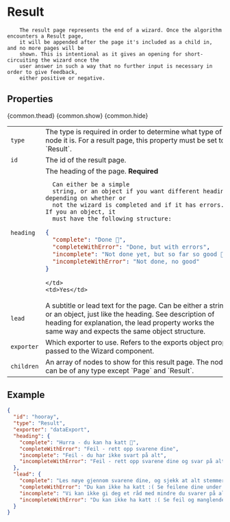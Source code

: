 
<Meta title="Building blocks/Result" />

# Result

        The result page represents the end of a wizard. Once the algorithm encounters a Result page,
        it will be appended after the page it's included as a child in, and no more pages will be
        shown. This is intentional as it gives an opening for short-circuiting the wizard once the
        user answer in such a way that no further input is necessary in order to give feedback,
        either positive or negative.

## Properties

<Table>
  {common.thead}
  <tr>
    <td><code>type</code></td>
    <td>
      The type is required in order to determine what type of node it is. For a
      result page, this property must be set to `Result`.
    </td>
    <td>Yes</td>
  </tr>
  <tr>
    <td><code>id</code></td>
    <td>The id of the result page.</td>
    <td>Yes</td>
  </tr>
  <tr>
    <td><code>heading</code></td>
    <td>
      The heading of the page. <strong>Required</strong> 
    
      Can either be a simple
      string, or an object if you want different heading depending on whether or
      not the wizard is completed and if it has errors. If you an object, it
      must have the following structure:
    
```json
{
  "complete": "Done 🌈", 
  "completeWithError": "Done, but with errors",
  "incomplete": "Not done yet, but so far so good 🙏",
  "incompleteWithError": "Not done, no good"
}
```
    </td>
    <td>Yes</td>
  </tr>
  <tr>
    <td><code>lead</code></td>
    <td>
      A subtitle or lead text for the page. Can be either a string or an object,
      just like the heading. See description of heading for explanation, the
      lead property works the same way and expects the same object structure.
    </td>
    <td></td>
  </tr>
  <tr>
    <td><code>exporter</code></td>
    <td>
      Which exporter to use. Refers to the exports object prop passed to the
      Wizard component.
    </td>
    <td></td>
  </tr>
  <tr>
    <td><code>children</code></td>
    <td>
      An array of nodes to show for this result page. The nodes can be of any
      type except `Page` and `Result`.
    </td>
    <td></td>
  </tr>
  {common.show}
  {common.hide}
</Table>

## Example

```json
{
  "id": "hooray",
  "type": "Result",
  "exporter": "dataExport",
  "heading": {
    "complete": "Hurra - du kan ha katt 🌈",
    "completeWithError": "Feil - rett opp svarene dine",
    "incomplete": "Feil - du har ikke svart på alt",
    "incompleteWithError": "Feil - rett opp svarene dine og svar på alt"
  },
  "lead": {
    "complete": "Les nøye gjennom svarene dine, og sjekk at alt stemmer før du tar med deg resultatene til ditt nærmeste adopsjonssenter for katter. Husk at du vil bli stilt til ansvar for at katten får det bra hos deg!",
    "completeWithError": "Du kan ikke ha katt :( Se feilene dine under.",
    "incomplete": "Vi kan ikke gi deg et råd med mindre du svarer på alle spørsmålene.",
    "incompleteWithError": "Du kan ikke ha katt :( Se feil og manglende svar under."
  }
}
```

